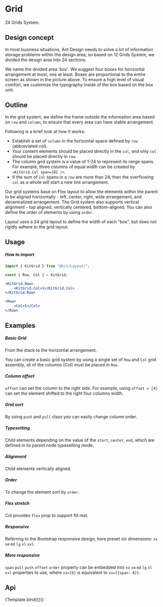 


<Meta
    title="Design System/Layout/Grid"
    argTypes={argTypes}
/>

<style>
{`
    .ant-row .col-demo {
        background: #1677ff;
        min-height: 40px;
        line-height: 40px;
        color: #fff;
        text-align: center;
        border-radius: 0;
    }

    .col-demo.odd {
        background: #1677ffbf;
    }

    .col-demo.odd.higher {
        min-height: 60px;
        line-height: 60px;
    }
`}
</style>

# Grid

24 Grids System.

## Design concept

In most business situations, Ant Design needs to solve a lot of information storage problems within the design area, so based on 12 Grids System, we divided the design area into 24 sections.

We name the divided area 'box'. We suggest four boxes for horizontal arrangement at most, one at least. Boxes are proportional to the entire screen as shown in the picture above. To ensure a high level of visual comfort, we customize the typography inside of the box based on the box unit.

## Outline

In the grid system, we define the frame outside the information area based on `row` and `column`, to ensure that every area can have stable arrangement.

Following is a brief look at how it works:

- Establish a set of `column` in the horizontal space defined by `row` (abbreviated col).
- Your content elements should be placed directly in the `col`, and only `col` should be placed directly in `row`.
- The column grid system is a value of 1-24 to represent its range spans. For example, three columns of equal width can be created by `<KitGrid.Col span={8} />`.
- If the sum of `col` spans in a `row` are more than 24, then the overflowing `col` as a whole will start a new line arrangement.

Our grid systems base on Flex layout to allow the elements within the parent to be aligned horizontally - left, center, right, wide arrangement, and decentralized arrangement. The Grid system also supports vertical alignment - top aligned, vertically centered, bottom-aligned. You can also define the order of elements by using `order`.

Layout uses a 24 grid layout to define the width of each "box", but does not rigidly adhere to the grid layout.

## Usage

##### How to import
```jsx
import { KitGrid } from "@kit/Layout/";

const { Row, Col } = KitGrid;

<KitGrid.Row>
    <KitGrid.Col>1</KitGrid.Col>
</KitGrid.Row>

<Row>
    <Col>1</Col>
</Row>
```

## Examples

##### Basic Grid

From the stack to the horizontal arrangement.

You can create a basic grid system by using a single set of `Row` and `Col` grid assembly, all of the columns (Col) must be placed in `Row`.


<CustomCanvas content={Exemples.Basic} source={Sources.Basic} />

##### Column offset

`offset` can set the column to the right side. For example, using `offset = {4}` can set the element shifted to the right four columns width.


<CustomCanvas content={Exemples.ColOffset} source={Sources.ColOffset} />

##### Grid sort

By using `push` and `pull` class you can easily change column order.


<CustomCanvas content={Exemples.GridSort} source={Sources.GridSort} />

##### Typesetting

Child elements depending on the value of the `start`, `center`, `end`, which are defined in its parent node typesetting mode.


<CustomCanvas content={Exemples.Typesetting} source={Sources.Typesetting} />

##### Alignment

Child elements vertically aligned.


<CustomCanvas content={Exemples.Alignment} source={Sources.Alignment} />

##### Order

To change the element sort by `order`.


<CustomCanvas content={Exemples.Order} source={Sources.Order} />

##### Flex stretch

Col provides `flex` prop to support fill rest.


<CustomCanvas content={Exemples.Stretch} source={Sources.Stretch} />

##### Responsive

Referring to the Bootstrap responsive design, here preset six dimensions: `xs` `sm` `md` `lg` `xl` `xxl`.


<CustomCanvas content={Exemples.Responsive} source={Sources.Responsive} />

##### More responsive

`span` `pull` `push` `offset` `order` property can be embedded into `xs` `sm` `md` `lg` `xl` `xxl` properties to use, where `xs={6}` is equivalent to `xs={{span: 6}}`.


<CustomCanvas content={Exemples.MoreResponsive} source={Sources.MoreResponsive} />

## Api

<Canvas>
    <Story name="Grid">{Template.bind({})}</Story>
</Canvas>

<Controls story="Grid"/>

